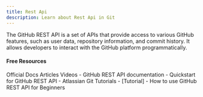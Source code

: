 ```yaml
---
title: Rest Api
description: Learn about Rest Api in Git
---
```

The GitHub REST API is a set of APIs that provide access to various GitHub features, such as user data, repository information, and commit history. It allows developers to interact with the GitHub platform programmatically.

#### Free Resources

<Tabs defaultValue="official">
<TabsList>
<TabsTrigger value="official">Official Docs</TabsTrigger>
<TabsTrigger value="article">Articles</TabsTrigger>
<TabsTrigger value="video">Videos</TabsTrigger>
</TabsList>

<TabsContent value="official">
<Note type="note" title="official">
<note>
- <Link href="https://docs.github.com/en/rest?apiVersion=2022-11-28">GitHub REST API documentation</Link>
- <Link href="https://docs.github.com/en/rest/quickstart?apiVersion=2022-11-28">Quickstart for GitHub REST API</Link>
</note>
</Note>
</TabsContent>
<TabsContent value="article">
<Note type="note" title="article">
<note>
- <Link href="https://www.atlassian.com/git/tutorials">Atlassian Git Tutorials</Link>
</note>
</Note>
</TabsContent>
<TabsContent value="video">
<Note type="note" title="video">
<note>
- <Link href="https://www.youtube.com/watch?v=OvfLavRD1Os">[Tutorial] - How to use GitHub REST API for Beginners</Link>
</note>
</Note>
</TabsContent>
</Tabs>